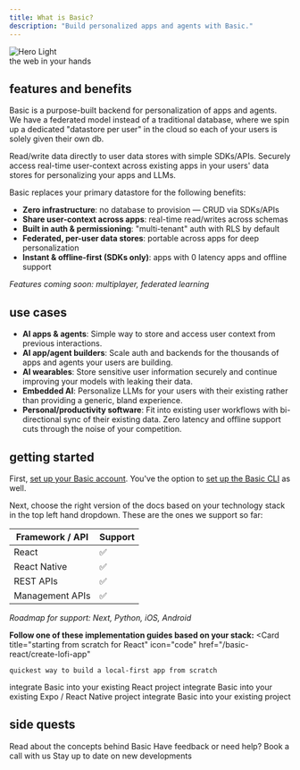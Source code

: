 ```yaml
---
title: What is Basic?
description: "Build personalized apps and agents with Basic."
---
```

<Frame>
<div style={{ position: 'relative' }}>
  <img
    className="block"
    src="/images/hero_intro2.webp"
    alt="Hero Light"
    style={{ 
      objectFit: 'cover',
      height: '250px',
      width: '100vw',
      maxWidth: '100%',
      objectPosition: 'center',
    }}
  />
  <div style={{
    position: 'absolute',
    bottom: '20px',
    right: '20px',
    color: 'white',
    fontSize: '1.3rem',
    fontWeight: '700',
    textShadow: '3px 3px 3px rgba(0,0,0,0.5)'
  }}>
    the web in your hands
  </div>
</div>
</Frame>

## features and benefits
Basic is a purpose-built backend for personalization of apps and agents. 
We have a federated model instead of a traditional database, where we spin up a dedicated "datastore per user" in the cloud so each of your users is solely given their own db. 

Read/write data directly to user data stores with simple SDKs/APIs.
Securely access real-time user-context across existing apps in your users' data stores for personalizing your apps and LLMs.

Basic replaces your primary datastore for the following benefits:
- **Zero infrastructure**: no database to provision — CRUD via SDKs/APIs
- **Share user-context across apps**: real-time read/writes across schemas
- **Built in auth & permissioning**: "multi-tenant" auth with RLS by default
- **Federated, per-user data stores**: portable across apps for deep personalization
- **Instant & offline-first (SDKs only)**: apps with 0 latency apps and offline support

*Features coming soon: multiplayer, federated learning*

## use cases
- **AI apps & agents**: Simple way to store and access user context from previous interactions.
- **AI app/agent builders**: Scale auth and backends for the thousands of apps and agents your users are building.
- **AI wearables**: Store sensitive user information securely and continue improving your models with leaking their data.
- **Embedded AI**: Personalize LLMs for your users with their existing rather than providing a generic, bland experience.
- **Personal/productivity software**: Fit into existing user workflows with bi-directional sync of their existing data. Zero latency and offline support cuts through the noise of your competition. 

## getting started
First, [set up your Basic account](/get-started/adminportal). You've the option to [set up the Basic CLI](/get-started/cli) as well.

Next, choose the right version of the docs based on your technology stack in the top left hand dropdown. These are the ones we support so far:

| Framework / API      | Support   |
|----------------------|-----------|
| React                | ✅        |
| React Native         | ✅        |
| REST APIs            | ✅        |
| Management APIs      | ✅        |

*Roadmap for support: Next, Python, iOS, Android*

**Follow one of these implementation guides based on your stack:**
<Card
    title="starting from scratch for React"
    icon="code"
    href="/basic-react/create-lofi-app"
  >
    quickest way to build a local-first app from scratch
  </Card>

  <CardGroup cols={3}>
    <Card
      title="integrate into existing React project"
      icon="code"
      href="/basic-react/basic-react-sdk"
    >
      integrate Basic into your existing React project
    </Card>
    <Card
      title="integrate into existing Expo / RN project"
      icon="code"
      href="/basic-expo-rn/basic-rn-sdk"
    >
      integrate Basic into your existing Expo / React Native project
    </Card>
    <Card
      title="integrate into non-React project"
      icon="code"
      href="/basic-restapi/basic-api"
    >
      integrate Basic into your existing project
    </Card>
  </CardGroup>

  

## side quests

<CardGroup cols={3}>
<Card
    title="Learn about Basic"
    icon="book"
    href="/readings/user-owned-data-stores"
  >
    Read about the concepts behind Basic
  </Card>
  <Card
    title="Book a call"
    icon="phone"
    href="https://cal.com/abhicvk"
  >
    Have feedback or need help? Book a call with us
  </Card>
  <Card
    title="Follow us on Twitter"
    icon="twitter"
    href="https://twitter.com/basic_db"
  >
    Stay up to date on new developments
  </Card>
</CardGroup>
